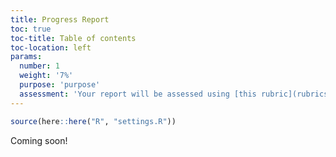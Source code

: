 ```yaml
---
title: Progress Report
toc: true
toc-title: Table of contents
toc-location: left
params:
  number: 1
  weight: '7%'
  purpose: 'purpose'
  assessment: 'Your report will be assessed using [this rubric](rubrics/progress-report/rubric.html){target="_blank"}.'
---
```


```r
source(here::here("R", "settings.R"))
```

Coming soon!
